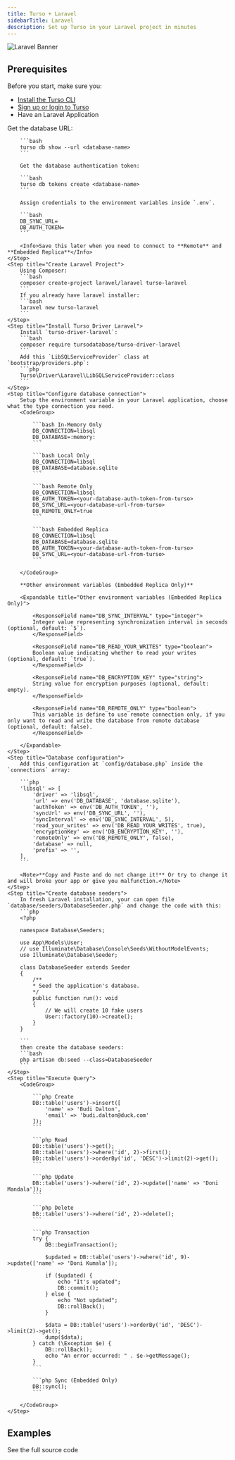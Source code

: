 ```yaml
---
title: Turso + Laravel
sidebarTitle: Laravel
description: Set up Turso in your Laravel project in minutes
---
```


![Laravel Banner](/images/guides/laravel-banner.png)

## Prerequisites

Before you start, make sure you:

- [Install the Turso CLI](/cli/installation)
- [Sign up or login to Turso](/cli/authentication#signup)
- Have an Laravel Application

<Snippet file="install-libsql-extension-php.mdx" />

<Steps>
    <Step title="Configure database credentials">
        Get the database URL:

        ```bash
        turso db show --url <database-name>
        ```

        Get the database authentication token:

        ```bash
        turso db tokens create <database-name>
        ```

        Assign credentials to the environment variables inside `.env`.

        ```bash
        DB_SYNC_URL=
        DB_AUTH_TOKEN=
        ```

        <Info>Save this later when you need to connect to **Remote** and **Embedded Replica**</Info>
    </Step>
    <Step title="Create Laravel Project">
        Using Composer:
        ```bash
        composer create-project laravel/laravel turso-laravel
        ```
        If you already have laravel installer:
        ```bash
        laravel new turso-laravel
        ```
    </Step>
    <Step title="Install Turso Driver Laravel">
        Install `turso-driver-laravel`:
        ```bash
        composer require tursodatabase/turso-driver-laravel
        ```
        Add this `LibSQLServiceProvider` class at `bootstrap/providers.php`:
        ```php
        Turso\Driver\Laravel\LibSQLServiceProvider::class
        ```
    </Step>
    <Step title="Configure database connection">
        Setup the environment variable in your Laravel application, choose what the type connection you need.
        <CodeGroup>

            ```bash In-Memory Only
            DB_CONNECTION=libsql
            DB_DATABASE=:memory:
            ```

            ```bash Local Only
            DB_CONNECTION=libsql
            DB_DATABASE=database.sqlite
            ```

            ```bash Remote Only
            DB_CONNECTION=libsql
            DB_AUTH_TOKEN=<your-database-auth-token-from-turso>
            DB_SYNC_URL=<your-database-url-from-turso>
            DB_REMOTE_ONLY=true
            ```

            ```bash Embedded Replica
            DB_CONNECTION=libsql
            DB_DATABASE=database.sqlite
            DB_AUTH_TOKEN=<your-database-auth-token-from-turso>
            DB_SYNC_URL=<your-database-url-from-turso>
            ```

        </CodeGroup>

        **Other environment variables (Embedded Replica Only)**

        <Expandable title="Other environment variables (Embedded Replica Only)">

            <ResponseField name="DB_SYNC_INTERVAL" type="integer">
            Integer value representing synchronization interval in seconds (optional, default: `5`).
            </ResponseField>

            <ResponseField name="DB_READ_YOUR_WRITES" type="boolean">
            Boolean value indicating whether to read your writes (optional, default: `true`).
            </ResponseField>

            <ResponseField name="DB_ENCRYPTION_KEY" type="string">
            String value for encryption purposes (optional, default: empty).
            </ResponseField>
            
            <ResponseField name="DB_REMOTE_ONLY" type="boolean">
            This variable is define to use remote connection only, if you only want to read and write the database from remote database (optional, default: false).
            </ResponseField>

        </Expandable>
    </Step>
    <Step title="Database configuration">
        Add this configuration at `config/database.php` inside the `connections` array:

        ```php
        'libsql' => [
            'driver' => 'libsql',
            'url' => env('DB_DATABASE', 'database.sqlite'),
            'authToken' => env('DB_AUTH_TOKEN', ''),
            'syncUrl' => env('DB_SYNC_URL', ''),
            'syncInterval' => env('DB_SYNC_INTERVAL', 5),
            'read_your_writes' => env('DB_READ_YOUR_WRITES', true),
            'encryptionKey' => env('DB_ENCRYPTION_KEY', ''),
            'remoteOnly' => env('DB_REMOTE_ONLY', false),
            'database' => null,
            'prefix' => '',
        ],
        ```

        <Note>**Copy and Paste and do not change it!** Or try to change it and will broke your app or give you malfunction.</Note>
    </Step>
    <Step title="Create database seeders">
        In fresh Laravel installation, your can open file `database/seeders/DatabaseSeeder.php` and change the code with this:
        ```php
        <?php

        namespace Database\Seeders;

        use App\Models\User;
        // use Illuminate\Database\Console\Seeds\WithoutModelEvents;
        use Illuminate\Database\Seeder;

        class DatabaseSeeder extends Seeder
        {
            /**
            * Seed the application's database.
            */
            public function run(): void
            {
                // We will create 10 fake users
                User::factory(10)->create();
            }
        }

        ```
        then create the database seeders:
        ```bash
        php artisan db:seed --class=DatabaseSeeder
        ```
    </Step>
    <Step title="Execute Query">
        <CodeGroup>

            ```php Create
            DB::table('users')->insert([
                'name' => 'Budi Dalton',
                'email' => 'budi.dalton@duck.com'
            ]);
            ```

            ```php Read
            DB::table('users')->get();
            DB::table('users')->where('id', 2)->first();
            DB::table('users')->orderBy('id', 'DESC')->limit(2)->get();
            ```

            ```php Update
            DB::table('users')->where('id', 2)->update(['name' => 'Doni Mandala']);
            ```

            ```php Delete
            DB::table('users')->where('id', 2)->delete();
            ```

            ```php Transaction
            try {
                DB::beginTransaction();

                $updated = DB::table('users')->where('id', 9)->update(['name' => 'Doni Kumala']);

                if ($updated) {
                    echo "It's updated";
                    DB::commit();
                } else {
                    echo "Not updated";
                    DB::rollBack();
                }

                $data = DB::table('users')->orderBy('id', 'DESC')->limit(2)->get();
                dump($data);
            } catch (\Exception $e) {
                DB::rollBack();
                echo "An error occurred: " . $e->getMessage();
            }
            ```

            ```php Sync (Embedded Only)
            DB::sync();
            ```

        </CodeGroup>
    </Step>
</Steps>

## Examples

<CardGroup cols={2}>
  <Card
    title="Laravel Authenticated Todo List - Breeze + Livewire Volt"
    icon="github"
    href="https://github.com/tursodatabase/example/laravel-authenticated-todo-list/tree/master"
  >
    See the full source code
  </Card>
</CardGroup>